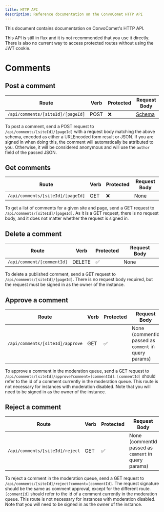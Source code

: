 ```yaml
---
title: HTTP API
description: Reference documentation on the ConvoComet HTTP API
---
```



This document contains documentation on ConvoComet's HTTP API.

<Aside type="caution">
	This API is still in flux and it is not recommended that you use it directly. There is also no
	current way to access protected routes without using the JWT cookie.
</Aside>

# Comments

## Post a comment

| Route                             | Verb | Protected | Request Body                                                                                             |
| --------------------------------- | ---- | --------- | -------------------------------------------------------------------------------------------------------- |
| `/api/comments/[siteId]/[pageId]` | POST | ❌        | [Schema](https://github.com/AsyncBanana/convocomet/blob/main/apps/web/src/schemas/validation/comment.ts) |

To post a comment, send a POST request to `/api/comments/[siteId]/[pageId]` with a request body matching the above schema, encoded as either a URLEncoded form result or JSON. If you are signed in when doing this, the comment will automatically be attributed to you. Otherwise, it will be considered anonymous and will use the `author` field of the passed JSON.

## Get comments

| Route                             | Verb | Protected | Request Body |
| --------------------------------- | ---- | --------- | ------------ |
| `/api/comments/[siteId]/[pageId]` | GET  | ❌        | None         |

To get a list of comments for a given site and page, send a GET request to `/api/comments/[siteId]/[pageId]`. As it is a GET request, there is no request body, and it does not matter whether the request is signed in.

## Delete a comment

| Route                      | Verb   | Protected | Request Body |
| -------------------------- | ------ | --------- | ------------ |
| `/api/comment/[commentId]` | DELETE | ✅        | None         |

To delete a published comment, send a GET request to `/api/comments/[siteId]/[pageId]`. There is no request body required, but the request must be signed in as the owner of the instance.

## Approve a comment

| Route                            | Verb | Protected | Request Body                                         |
| -------------------------------- | ---- | --------- | ---------------------------------------------------- |
| `/api/comments/[siteId]/approve` | GET  | ✅        | None (commentId passed as `comment` in query params) |

To approve a comment in the moderation queue, send a GET request to `/api/comments/[siteId]/approve?comment=[commentId]`. `[commentId]` should refer to the id of a comment currently in the moderation queue. This route is not necessary for instances with moderation disabled. Note that you will need to be signed in as the owner of the instance.

## Reject a comment

| Route                           | Verb | Protected | Request Body                                         |
| ------------------------------- | ---- | --------- | ---------------------------------------------------- |
| `/api/comments/[siteId]/reject` | GET  | ✅        | None (commentId passed as `comment` in query params) |

To reject a comment in the moderation queue, send a GET request to `/api/comments/[siteId]/reject?comment=[commentId]`. The request signature should be the same as comment approval, except for the different route. `[commentId]` should refer to the id of a comment currently in the moderation queue. This route is not necessary for instances with moderation disabled. Note that you will need to be signed in as the owner of the instance.
